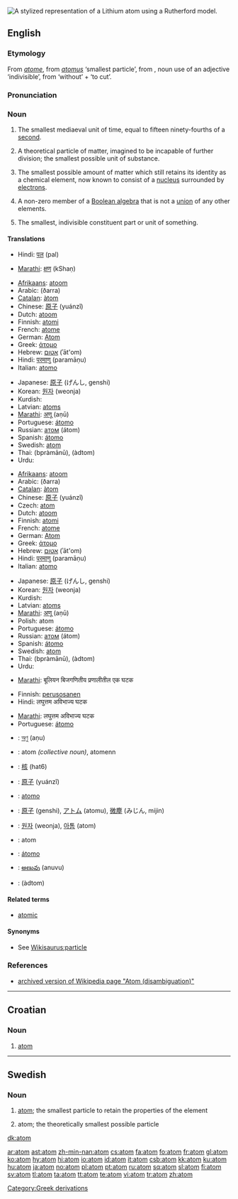 [[Image:Stylised Lithium Atom.svg|thumb|right|A stylized representation of a [[Lithium]] atom using a Rutherford model.]]
{{Wikisaurus-link|particle}}
{{wikipedia}}
==English==

===Etymology===
From {{OF.}} ''[[atome]]'', from {{L.}} ''[[atomus]]'' ‘smallest particle’, from {{AGr.}} '''{{polytonic|[[ἄτομος]]}}''', noun use of an adjective ‘indivisible’, from '''{{polytonic|[[ἀ-]]}}''' ‘without’ + '''{{polytonic|[[τέμνειν]]}}''' ‘to cut’.

===Pronunciation===
{{IPA|/ˈætəm/}}

===Noun===
{{en-noun}}

# {{obsolete}} The smallest mediaeval unit of time, equal to fifteen ninety-fourths of a [[second]].
# {{historical}} A theoretical particle of matter, imagined to be incapable of further division; the smallest possible unit of substance.
# {{physics}} The smallest possible amount of matter which still retains its identity as a chemical element, now known to consist of a [[nucleus]] surrounded by [[electrons]].
# {{mathematics}} A non-zero member of a [[wikipedia:Boolean algebra|Boolean algebra]] that is not a [[union]] of any other elements.
# The smallest, indivisible constituent part or unit of something.

====Translations====
{{trans-top|small unit of time (Obsolete)}}
*Hindi: [[पल]] (pal)
{{trans-mid}}
*[[Marathi]]: [[क्षण]] (kShaṇ)
{{trans-bottom}}

{{trans-top|theoretical particle of matter}}
*[[Afrikaans]]: [[atoom]]
*Arabic: {{ARchar|[[ذرة]]}} (ðarra) {{f}}
*[[Catalan]]: [[àtom]]
*Chinese: [[原子]] (yuánzǐ)
*Dutch: [[atoom]] {{n}}
*Finnish: [[atomi]]
*French: [[atome]] {{m}}
*German: [[Atom]] {{n}}
*Greek: [[άτομο]] {{n}}
*Hebrew: [[אטום]] (ʾāt'om) {{m}}
*Hindi: [[परमाणु]] (paramāṇu)
*Italian: [[atomo]] {{m}}
{{trans-mid}}
*Japanese: [[原子]] (げんし, genshi)
*Korean: [[원자]] (weonja)
*Kurdish: {{KUchar|[[ئه‌تۆم]]}}
*Latvian: [[atoms]] {{m}}
*[[Marathi]]: [[अणू]] (aṇū)
*Portuguese: [[átomo]] {{m}}
*Russian: [[атом]] (átom) {{m}}
*Spanish: [[átomo]] {{m}}
*Swedish: [[#Swedish|atom]] {{c}}
*Thai: {{THchar|[[ปรมาณู]]}} (bpràmānū), {{THchar|[[อะตอม]]}} (àdtom)
*Urdu: {{URchar|[[جوہر]]}} {{m}}
{{trans-bottom}}

{{trans-top|smallest possible amount of matter retaining its chemical properties}}
*[[Afrikaans]]: [[atoom]]
*Arabic: {{ARchar|[[ذرة]]}} (ðarra) {{f}}
*[[Catalan]]: [[àtom]]
*Chinese: [[原子]] (yuánzǐ)
*Czech: [[#Czech|atom]] {{m}}
*Dutch: [[atoom]] {{n}}
*Finnish: [[atomi]]
*French: [[atome]] {{m}}
*German: [[Atom]] {{n}}
*Greek: [[άτομο]] {{n}}
*Hebrew: [[אטום]] (ʾāt'om) {{m}}
*Hindi: [[परमाणु]] (paramāṇu)
*Italian: [[atomo]] {{m}}
{{trans-mid}}
*Japanese: [[原子]] (げんし, genshi)
*Korean: [[원자]] (weonja)
*Kurdish: {{KUchar|[[ئه‌تۆم]]}}
*Latvian: [[atoms]]
*[[Marathi]]: [[अणू]] (aṇū)
*Polish: atom {{m}}
*Portuguese: [[átomo]] {{m}}
*Russian: [[атом]] (átom) {{m}}
*Spanish: [[átomo]] {{m}}
*Swedish: [[atom#Swedish|atom]] {{c}}
*Thai: {{THchar|[[ปรมาณู]]}} (bpràmānū), {{THchar|[[อะตอม]]}} (àdtom)
*Urdu: {{URchar|[[جوہر]]}} {{m}}
{{trans-bottom}}

{{trans-top|a kind of member of a Boolean algebra}}
*[[Marathi]]: बूलियन बिजगणितीय प्रणालीतील एक घटक
{{trans-mid}}
{{trans-bottom}}

{{trans-top|the smallest indivisible consituent}}
*Finnish: [[perusosanen]]
*Hindi: लघुत्तम अविभाज्य घटक
{{trans-mid}}
*[[Marathi]]: लघुत्तम अविभाज्य घटक
*Portuguese: [[átomo]] {{m}}
{{trans-bottom}}

{{checktrans}}
{{top}}
*{{ttbc|Bengali}}: [[অণু]] (aṇu)
*{{ttbc|Breton}}: atom ''(collective noun)'', atomenn {{f}} {{s}}
*{{ttbc|Cantonese}}: [[核]] (hat6)
*{{ttbc|Chinese}}: [[原子]] (yuánzǐ)
*{{ttbc|Interlingua}}: [[atomo]]
{{mid}}
*{{ttbc|Japanese}}: [[原子]] (genshi), [[アトム]] (atomu), [[微塵]] (みじん, mijin)
*{{ttbc|Korean}}: [[원자]] (weonja), [[아톰]] (atom)
*{{ttbc|Romanian}}: atom {{m}}
*{{ttbc|Spanish}}: [[átomo]] {{m}}
*{{ttbc|Telugu}}: [[అణువు]] (anuvu)
*{{ttbc|Thai}}: {{THchar|[[อะตอม]]}} (àdtom)
{{bottom}}

====Related terms====
*[[atomic]]

====Synonyms====
* See [[Wikisaurus:particle]]

===References===
*[http://en.wikipedia.org/w/index.php?title=Atom_(disambiguation)&direction=next&oldid=4826336 archived version of Wikipedia page "Atom (disambiguation)"]

[[Category:Greek derivations]]

----

==Croatian==

===Noun===
{{hr-noun|m}}

# [[#English|atom]]

----

==Swedish==

===Noun===
{{sv-noun-reg-er}}

# [[#English|atom]]; the smallest particle to retain the properties of the element
# {{historical|lang=sv}} atom; the theoretically smallest possible particle

[[dk:atom]]

[[ar:atom]]
[[ast:atom]]
[[zh-min-nan:atom]]
[[cs:atom]]
[[fa:atom]]
[[fo:atom]]
[[fr:atom]]
[[gl:atom]]
[[ko:atom]]
[[hy:atom]]
[[hi:atom]]
[[io:atom]]
[[id:atom]]
[[it:atom]]
[[csb:atom]]
[[kk:atom]]
[[ku:atom]]
[[hu:atom]]
[[ja:atom]]
[[no:atom]]
[[pl:atom]]
[[pt:atom]]
[[ru:atom]]
[[sq:atom]]
[[sl:atom]]
[[fi:atom]]
[[sv:atom]]
[[tl:atom]]
[[ta:atom]]
[[tt:atom]]
[[te:atom]]
[[vi:atom]]
[[tr:atom]]
[[zh:atom]]